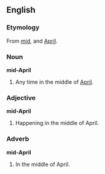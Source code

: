 ==English==
===Etymology===
From [[mid]], and [[April]].

===Noun===
'''mid-April'''

# Any time in the middle of [[April]].

===Adjective===
'''mid-April'''

#Happening in the middle of April.

===Adverb===
'''mid-April'''

#In the middle of April.